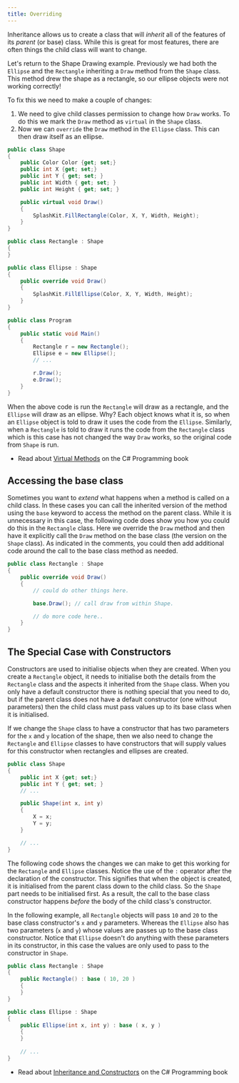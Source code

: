 ```yaml
---
title: Overriding
---
```


Inheritance allows us to create a class that will _inherit_ all of the features of its _parent_ (or base) class. While this is great for most features, there are often things the child class will want to change.

Let's return to the Shape Drawing example. Previously we had both the `Ellipse` and the `Rectangle` inheriting a `Draw` method from the `Shape` class. This method drew the shape as a rectangle, so our ellipse objects were not working correctly!

To fix this we need to make a couple of changes:

1. We need to give child classes permission to change how `Draw` works. To do this we mark the `Draw` method as `virtual` in the `Shape` class.
1. Now we can `override` the `Draw` method in the `Ellipse` class. This can then draw itself as an ellipse.

```cs
public class Shape
{
    public Color Color {get; set;}
    public int X {get; set;}
    public int Y { get; set; }
    public int Width { get; set; }
    public int Height { get; set; }

    public virtual void Draw()
    {
        SplashKit.FillRectangle(Color, X, Y, Width, Height);
    }
}

public class Rectangle : Shape
{
}

public class Ellipse : Shape
{
    public override void Draw()
    {
        SplashKit.FillEllipse(Color, X, Y, Width, Height);
    } 
}

public class Program
{
    public static void Main()
    {
        Rectangle r = new Rectangle();
        Ellipse e = new Ellipse();
        // ...

        r.Draw();
        e.Draw();
    }
}
```

When the above code is run the `Rectangle` will draw as a rectangle, and the `Ellipse` will draw as an ellipse. Why? Each object knows what it is, so when an `Ellipse` object is told to draw it uses the code from the `Ellipse`. Similarly, when a `Rectangle` is told to draw it runs the code from the `Rectangle` class which is this case has not changed the way `Draw` works, so the original code from `Shape` is run.

* Read about [Virtual Methods](https://en.wikibooks.org/wiki/C_Sharp_Programming/Inheritance#Virtual_Methods) on the C# Programming book

## Accessing the base class

Sometimes you want to _extend_ what happens when a method is called on a child class. In these cases you can call the inherited version of the method using the `base` keyword to access the method on the parent class. While it is unnecessary in this case, the following code does show you how you could do this in the `Rectangle` class. Here we override the `Draw` method and then have it explicitly call the `Draw` method on the base class (the version on the `Shape` class). As indicated in the comments, you could then add additional code around the call to the base class method as needed.

```cs
public class Rectangle : Shape
{
    public override void Draw()
    {
        // could do other things here.

        base.Draw(); // call draw from within Shape.

        // do more code here..
    } 
} 
```

## The Special Case with Constructors

Constructors are used to initialise objects when they are created. When you create a `Rectangle` object, it needs to initialise both the details from the `Rectangle` class and the aspects it inherited from the `Shape` class. When you only have a default constructor there is nothing special that you need to do, but if the parent class does not have a default constructor (one without parameters) then the child class must pass values up to its base class when it is initialised.

If we change the `Shape` class to have a constructor that has two parameters for the `x` and `y` location of the shape, then we also need to change the `Rectangle` and `Ellipse` classes to have constructors that will supply values for this constructor when rectangles and ellipses are created.

```cs
public class Shape
{
    public int X {get; set;}
    public int Y { get; set; }
    // ...

    public Shape(int x, int y)
    {
        X = x;
        Y = y;
    }

    // ...
}
```

The following code shows the changes we can make to get this working for the `Rectangle` and `Ellipse` classes. Notice the use of the `:` operator after the declaration of the constructor. This signifies that when the object is created, it is initialised from the parent class down to the child class. So the `Shape` part needs to be initialised first. As a result, the call to the base class constructor happens _before_ the body of the child class's constructor.

In the following example, all `Rectangle` objects will pass `10` and `20` to the base class constructor's `x` and `y` parameters. Whereas the `Ellipse` also has two parameters (`x` and `y`) whose values are passes up to the base class constructor. Notice that `Ellipse` doesn't do anything with these parameters in its constructor, in this case the values are only used to pass to the constructor in `Shape`.

```cs
public class Rectangle : Shape
{
    public Rectangle() : base ( 10, 20 )
    {
    }
}

public class Ellipse : Shape
{
    public Ellipse(int x, int y) : base ( x, y )
    {
    }
    
    // ...
}
```

* Read about [Inheritance and Constructors](https://en.wikibooks.org/wiki/C_Sharp_Programming/Inheritance#Constructors) on the C# Programming book

